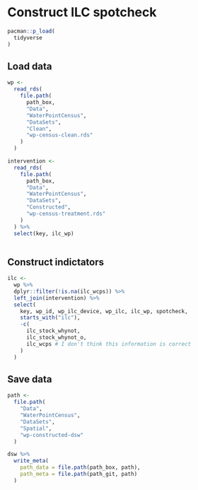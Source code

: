 # Construct ILC spotcheck

```r
pacman::p_load(
  tidyverse
)
```

## Load data

```r
wp <-
  read_rds(
    file.path(
      path_box,
      "Data",
      "WaterPointCensus",
      "DataSets",
      "Clean",
      "wp-census-clean.rds"
    )
  )

intervention <-
  read_rds(
    file.path(
      path_box,
      "Data",
      "WaterPointCensus",
      "DataSets",
      "Constructed",
      "wp-census-treatment.rds"
    )
  ) %>%
  select(key, ilc_wp)
  
```

## Construct indictators

```r
ilc <-
  wp %>%
  dplyr::filter(!is.na(ilc_wcps)) %>%
  left_join(intervention) %>%
  select(
    key, wp_id, wp_ilc_device, wp_ilc, ilc_wp, spotcheck,
    starts_with("ilc"),
    -c(
      ilc_stock_whynot,
      ilc_stock_whynot_o,
      ilc_wcps # I don't think this information is correct
    )
  )
```


## Save data

```r
path <- 
  file.path(
    "Data",
    "WaterPointCensus",
    "DataSets",
    "Spatial",
    "wp-constructed-dsw"
  ) 

dsw %>% 
  write_meta(
    path_data = file.path(path_box, path),
    path_meta = file.path(path_git, path)
  )
```